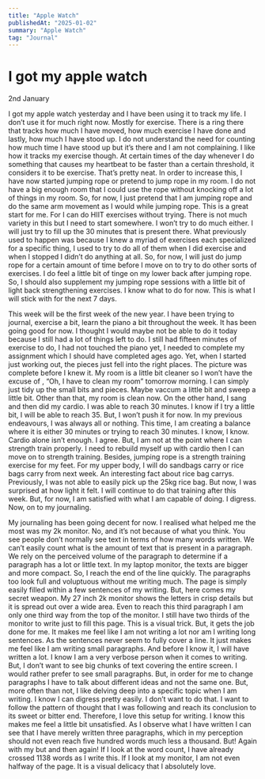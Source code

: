 ```yaml
---
title: "Apple Watch"
publishedAt: "2025-01-02"
summary: "Apple Watch"
tag: "Journal"
---
```


# I got my apple watch

2nd January

I got my apple watch yesterday and I have been using it to track my life. I don’t use it for much right now. Mostly for exercise. There is a ring there that tracks how much I have moved, how much exercise I have done and lastly, how much I have stood up. I do not understand the need for counting how much time I have stood up but it’s there and I am not complaining. I like how it tracks my exercise though. At certain times of the day whenever I do something that causes my heartbeat to be faster than a certain threshold, it considers it to be exercise. That’s pretty neat. In order to increase this, I have now started jumping rope or pretend to jump rope in my room. I do not have a big enough room that I could use the rope without knocking off a lot of things in my room. So, for now, I just pretend that I am jumping rope and do the same arm movement as I would while jumping rope. This is a great start for me. For I can do HIIT exercises without trying. There is not much variety in this but I need to start somewhere. I won’t try to do much either. I will just try to fill up the 30 minutes that is present there. What previously used to happen was because I knew a myriad of exercises each specialized for a specific thing, I used to try to do all of them when I did exercise and when I stopped I didn’t do anything at all. So, for now, I will just do jump rope for a certain amount of time before I move on to try to do other sorts of exercises. I do feel a little bit of tinge on my lower back after jumping rope. So, I should also supplement my jumping rope sessions with a little bit of light back strengthening exercises. I know what to do for now. This is what I will stick with for the next 7 days.

This week will be the first week of the new year. I have been trying to journal, exercise a bit, learn the piano a bit throughout the week. It has been going good for now. I thought I would maybe not be able to do it today because I still had a lot of things left to do. I still had fifteen minutes of exercise to do, I had not touched the piano yet, I needed to complete my assignment which I should have completed ages ago. Yet, when I started just working out, the pieces just fell into the right places. The picture was complete before I knew it. My room is a little bit cleaner so I won’t have the excuse of , “Oh, I have to clean my room” tomorrow morning. I can simply just tidy up the small bits and pieces. Maybe vaccum a little bit and sweep a little bit. Other than that, my room is clean now. On the other hand, I sang and then did my cardio. I was able to reach 30 minutes. I know if I try a little bit, I will be able to reach 35. But, I won’t push it for now. In my previous endeavours, I was always all or nothing. This time, I am creating a balance where it is either 30 minutes or trying to reach 30 minutes. I know, I know. Cardio alone isn’t enough. I agree. But, I am not at the point where I can strength train properly. I need to rebuild myself up with cardio then I can move on to strength training. Besides, jumping rope is a strength training exercise for my feet. For my upper body, I will do sandbags carry or rice bags carry from next week. An interesting fact about rice bag carrys. Previously, I was not able to easily pick up the 25kg rice bag. But now, I was surprised at how light it felt. I will continue to do that training after this week. But, for now, I am satisfied with what I am capable of doing. I digress. Now, on to my journaling.

My journaling has been going decent for now. I realised what helped me the most was my 2k monitor. No, and it’s not because of what you think. You see people don’t normally see text in terms of how many words written. We can’t easily count what is the amount of text that is present in a paragraph. We rely on the perceived volume of the paragraph to determine if a paragraph has a lot or little text. In my laptop monitor, the texts are bigger and more compact. So, I reach the end of the line quickly. The paragraphs too look full and voluptuous without me writing much. The page is simply easily filled within a few sentences of my writing. But, here comes my secret weapon. My 27 inch 2k monitor shows the letters in crisp details but it is spread out over a wide area. Even to reach this third paragraph I am only one third way from the top of the monitor. I still have two thirds of the monitor to write just to fill this page. This is a visual trick. But, it gets the job done for me. It makes me feel like I am not writing a lot nor am I writing long sentences. As the sentences never seem to fully cover a line. It just makes me feel like I am writing small paragraphs. And before I know it, I will have written a lot. I know I am a very verbose person when it comes to writing. But, I don’t want to see big chunks of text covering the entire screen. I would rather prefer to see small paragraphs. But, in order for me to change paragraphs I have to talk about different ideas and not the same one. But, more often than not, I like delving deep into a specific topic when I am writing. I know I can digress pretty easily. I don’t want to do that. I want to follow the pattern of thought that I was following and reach its conclusion to its sweet or bitter end. Therefore, I love this setup for writing. I know this makes me feel a little bit unsatisfied. As I observe what I have written I can see that I have merely written three paragraphs, which in my perception should not even reach five hundred words much less a thousand. But! Again with my but and then again! If I look at the word count, I have already crossed 1138 words as I write this. If I look at my monitor, I am not even halfway of the page. It is a visual delicacy that I absolutely love.
